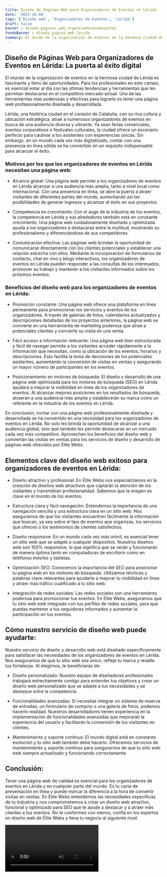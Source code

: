 ```yaml
---
title: Diseño de Páginas Web para Organizadores de Eventos en Lérida
date: '2023-10-04'
tags: ['Diseño web', 'Organizadores de Eventos', 'Lérida']
draft: false
banner : diseño_paginas_web_organizadoresdeeventos
fondoBanner : diseño_pagina_web_lérida
summary: El mundo de la organización de eventos en la hermosa ciudad de Lérida es fascinante y lleno de oportunidades. Para los profesionales en este campo, es esencial estar al día con las últimas tendencias y herramientas que les permitan destacarse en el competitivo mercado actual. Una de las herramientas más poderosas y efectivas para lograrlo es tener una página web profesionalmente diseñada y desarrollada.
---
```


## Diseño de Páginas Web para Organizadores de Eventos en Lérida: La puerta al éxito digital

El mundo de la organización de eventos en la hermosa ciudad de Lérida es fascinante y lleno de oportunidades. Para los profesionales en este campo, es esencial estar al día con las últimas tendencias y herramientas que les permitan destacarse en el competitivo mercado actual. Una de las herramientas más poderosas y efectivas para lograrlo es tener una página web profesionalmente diseñada y desarrollada.

Lérida, una histórica ciudad en el corazón de Cataluña, con su rica cultura y ubicación estratégica, atrae a numerosos organizadores de eventos en busca de una audiencia diversa y vibrante. Ya sean ferias comerciales, eventos corporativos o festivales culturales, la ciudad ofrece un escenario perfecto para cautivar a los asistentes con experiencias únicas. Sin embargo, en un mundo cada vez más digitalizado, contar con una presencia en línea sólida se ha convertido en un requisito indispensable para alcanzar el éxito.

### Motivos por los que los organizadores de eventos en Lérida necesitan una página web:

- Alcance global: Una página web permite a los organizadores de eventos en Lérida alcanzar a una audiencia más amplia, tanto a nivel local como internacional. Con una presencia en línea, se abre la puerta a atraer visitantes de diferentes partes del mundo, aumentando así las posibilidades de generar ingresos y alcanzar el éxito en sus proyectos.

- Competencia en crecimiento: Con el auge de la industria de los eventos, la competencia en Lérida y sus alrededores también está en constante crecimiento. Una página web cuidadosamente diseñada y optimizada ayuda a los organizadores a destacarse entre la multitud, mostrando su profesionalismo y diferenciándose de sus competidores.

- Comunicación efectiva: Las páginas web brindan la oportunidad de comunicarse directamente con los clientes potenciales y establecer una relación estrecha con ellos. Mediante la incorporación de formularios de contacto, chat en vivo y blogs interactivos, los organizadores de eventos en Lérida pueden responder a las consultas de los interesados, promover su trabajo y mantener a los visitantes informados sobre los próximos eventos.

### Beneficios del diseño web para los organizadores de eventos en Lérida:

- Promoción constante: Una página web ofrece una plataforma en línea permanente para promocionar los servicios y eventos de los organizadores. A través de galerías de fotos, calendarios actualizados y descripciones detalladas de los proyectos anteriores, la página web se convierte en una herramienta de marketing poderosa que atrae a potenciales clientes y convierte su visita en una venta.

- Fácil acceso a información relevante: Una página web bien estructurada y fácil de navegar permite a los visitantes acceder rápidamente a la información que necesitan, como la ubicación de los eventos, horarios y descripciones. Esto facilita la toma de decisiones de los potenciales asistentes, aumentando la conversión de visitas en ventas y asegurando un mayor número de participantes en los eventos.

- Posicionamiento en motores de búsqueda: El diseño y desarrollo de una página web optimizada para los motores de búsqueda (SEO) en Lérida ayudará a mejorar la visibilidad en línea de los organizadores de eventos. Al alcanzar mejores posiciones en los resultados de búsqueda, atraerán a una audiencia más amplia y establecerán su marca como un referente en la industria de los eventos en Lérida.

En conclusión, contar con una página web profesionalmente diseñada y desarrollada se ha convertido en una necesidad para los organizadores de eventos en Lérida. No solo les brinda la oportunidad de alcanzar a una audiencia global, sino que también les permite destacarse en un mercado cada vez más competitivo. Aprovechen los beneficios del diseño web y conviertan las visitas en ventas para los servicios de diseño y desarrollo de páginas web ofrecidos por Élite Webs.

<GifSeo />

<Cta />

## Elementos clave del diseño web exitoso para organizadores de eventos en Lérida:

- Diseño atractivo y profesional: En Élite Webs nos especializamos en la creación de diseños web atractivos que captarán la atención de los visitantes y transmitirán profesionalidad. Sabemos que la imagen es clave en el mundo de los eventos.

- Estructura clara y fácil navegación: Entendemos la importancia de una navegación sencilla y una estructura clara en un sitio web. Nos aseguramos de que los visitantes encuentren fácilmente la información que buscan, ya sea sobre el tipo de eventos que organizas, los servicios que ofreces o los testimonios de clientes satisfechos.

- Diseño responsive: En un mundo cada vez más móvil, es esencial tener un sitio web que se adapte a cualquier dispositivo. Nuestros diseños web son 100% responsive, lo que significa que se verán y funcionarán de manera óptima tanto en computadoras de escritorio como en teléfonos móviles y tabletas.

- Optimización SEO: Conocemos la importancia del SEO para posicionar tu página web en los motores de búsqueda. Utilizamos técnicas y palabras clave relevantes para ayudarte a mejorar tu visibilidad en línea y atraer más tráfico cualificado a tu sitio web.

- Integración de redes sociales: Las redes sociales son una herramienta poderosa para promocionar tus eventos. En Élite Webs, aseguramos que tu sitio web esté integrado con tus perfiles de redes sociales, para que puedas mantener a tus seguidores informados y aumentar la participación en tus eventos.

## Cómo nuestro servicio de diseño web puede ayudarte:

Nuestro servicio de diseño y desarrollo web está diseñado específicamente para satisfacer las necesidades de los organizadores de eventos en Lérida. Nos aseguramos de que tu sitio web sea único, refleje tu marca y resalte tus fortalezas. Al elegirnos, te beneficiarás de:

- Diseño personalizado: Nuestro equipo de diseñadores profesionales trabajará estrechamente contigo para entender tus objetivos y crear un diseño web personalizado que se adapte a tus necesidades y se destaque entre la competencia.

- Funcionalidades avanzadas: Si necesitas integrar un sistema de reserva de entradas, un formulario de contacto o una galería de fotos, podemos hacerlo realidad. Nuestros desarrolladores tienen experiencia en la implementación de funcionalidades avanzadas que mejorarán la experiencia del usuario y facilitarán la conversión de los visitantes en clientes.

- Mantenimiento y soporte continuo: El mundo digital está en constante evolución y tu sitio web también debe hacerlo. Ofrecemos servicios de mantenimiento y soporte continuo para asegurarnos de que tu sitio web esté siempre actualizado y funcionando correctamente.

## Conclusión:

Tener una página web de calidad es esencial para los organizadores de eventos en Lérida y en cualquier parte del mundo. Es tu carta de presentación en línea y puede marcar la diferencia a la hora de convertir visitas en ventas. En Élite Webs entendemos las necesidades especificas de tu industria y nos comprometemos a crear un diseño web atractivo, funcional y optimizado para SEO que te ayude a destacar y a atraer más clientes a tus eventos. No te conformes con menos, confía en los expertos en diseño web de Élite Webs y lleva tu negocio al siguiente nivel.

<Video />

<CtaBot job='Organizadores de Eventos' city='Lérida'/>

<Gmaps query='Lérida+españa+maps' />